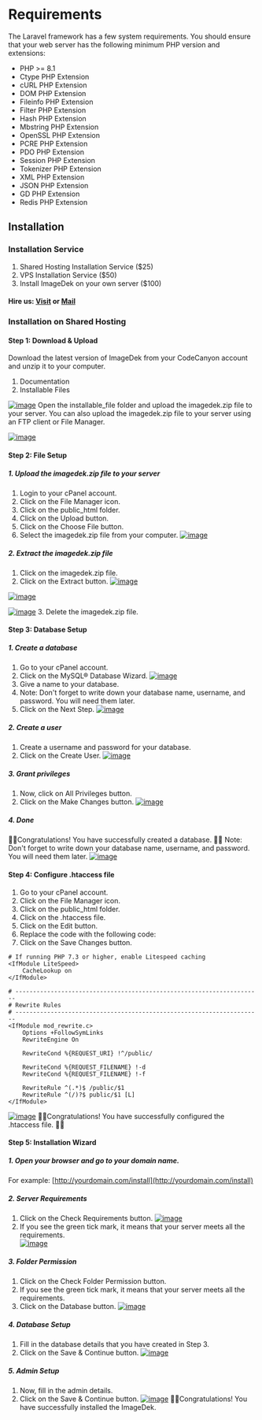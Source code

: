 # Requirements
The Laravel framework has a few system requirements. You should ensure that your web server has the following minimum PHP version and extensions:
* PHP >= 8.1
* Ctype PHP Extension
* cURL PHP Extension
* DOM PHP Extension
* Fileinfo PHP Extension
* Filter PHP Extension
* Hash PHP Extension
* Mbstring PHP Extension
* OpenSSL PHP Extension
* PCRE PHP Extension
* PDO PHP Extension
* Session PHP Extension
* Tokenizer PHP Extension
* XML PHP Extension
* JSON PHP Extension
* GD PHP Extension
* Redis PHP Extension

## Installation
### Installation Service
1. Shared Hosting Installation Service ($25)
2. VPS Installation Service ($50)
3. Install ImageDek on your own server ($100)

#### Hire us: [Visit](https://codecanyon.net/user/designing-world#contact) or [Mail](mailto:care.designingworld@gmail.com)

### Installation on Shared Hosting
#### Step 1: Download & Upload
Download the latest version of ImageDek from your CodeCanyon account and unzip it to your computer.
1. Documentation
2. Installable Files

[![image](https://www.linkpicture.com/q/Screenshot-from-2023-03-19-16-51-14.png)](https://www.linkpicture.com/view.php?img=LPic6416ea12287a91180468548)
Open the installable_file folder and upload the imagedek.zip file to your server. You can also upload the imagedek.zip file to your server using an FTP client or File Manager.

[![image](https://www.linkpicture.com/q/Screenshot-from-2023-03-19-16-55-01.png)](https://www.linkpicture.com/view.php?img=LPic6416ea12287a91180468548)

#### Step 2: File Setup
##### 1. Upload the imagedek.zip file to your server
1. Login to your cPanel account.
2. Click on the File Manager icon.
3. Click on the public_html folder.
4. Click on the Upload button.
5. Click on the Choose File button.
6. Select the imagedek.zip file from your computer.
[![image](https://www.linkpicture.com/q/Screenshot-from-2023-03-19-16-59-30.png)](https://www.linkpicture.com/view.php?img=LPic6416eb1d6a173995650596)

##### 2. Extract the imagedek.zip file
1. Click on the imagedek.zip file.
2. Click on the Extract button.
[![image](https://www.linkpicture.com/q/Screenshot-from-2023-03-19-17-00-10.png)](https://www.linkpicture.com/view.php?img=LPic6416eb593d8a01165894817)


[![image](https://www.linkpicture.com/q/Screenshot-from-2023-03-19-17-00-14.png)](https://www.linkpicture.com/view.php?img=LPic6416eb593d8a01165894817)


[![image](https://www.linkpicture.com/q/Screenshot-from-2023-03-19-17-00-31.png)](https://www.linkpicture.com/view.php?img=LPic6416eb593d8a01165894817)
3. Delete the imagedek.zip file.

#### Step 3: Database Setup
##### 1. Create a database
1. Go to your cPanel account.
2. Click on the MySQL® Database Wizard.
[![image](https://www.linkpicture.com/q/Screenshot-from-2023-03-19-16-51-15.png)](https://www.linkpicture.com/view.php?img=LPic6416ec0d85c0c1358560332)
3. Give a name to your database.
4. Note: Don't forget to write down your database name, username, and password. You will need them later.
5. Click on the Next Step.
[![image](https://www.linkpicture.com/q/Screenshot-from-2023-03-19-17-04-31.png)](https://www.linkpicture.com/view.php?img=LPic6416ec967d8642056920152)

##### 2. Create a user
1. Create a username and password for your database.
2. Click on the Create User.
[![image](https://www.linkpicture.com/q/Screenshot-from-2023-03-19-17-07-27_1.png)](https://www.linkpicture.com/view.php?img=LPic6416ed74f415d696687038)

##### 3. Grant privileges
1. Now, click on All Privileges button.
2. Click on the Make Changes button.
[![image](https://www.linkpicture.com/q/Screenshot-from-2023-03-19-17-07-46_1.png)](https://www.linkpicture.com/view.php?img=LPic6416ed74f415d696687038)

##### 4. Done
🥳🎉Congratulations! You have successfully created a database. 🎉🥳
Note: Don't forget to write down your database name, username, and password. You will need them later.
[![image](https://www.linkpicture.com/q/Screenshot-from-2023-03-19-17-07-51_1.png)](https://www.linkpicture.com/view.php?img=LPic6416ed74f415d696687038)

#### Step 4: Configure .htaccess file
1. Go to your cPanel account.
2. Click on the File Manager icon.
3. Click on the public_html folder.
4. Click on the .htaccess file.
5. Click on the Edit button.
6. Replace the code with the following code:
7. Click on the Save Changes button.
```
# If running PHP 7.3 or higher, enable Litespeed caching
<IfModule LiteSpeed>
    CacheLookup on
</IfModule>

# ----------------------------------------------------------------------
# Rewrite Rules
# ----------------------------------------------------------------------
<IfModule mod_rewrite.c>
    Options +FollowSymLinks
    RewriteEngine On

    RewriteCond %{REQUEST_URI} !^/public/

    RewriteCond %{REQUEST_FILENAME} !-d
    RewriteCond %{REQUEST_FILENAME} !-f

    RewriteRule ^(.*)$ /public/$1
    RewriteRule ^(/)?$ public/$1 [L]
</IfModule>
```
[![image](https://www.linkpicture.com/q/Screenshot-from-2023-03-19-17-13-15.png)](https://www.linkpicture.com/view.php?img=LPic6416ee59ab7e01110322383)
🥳🎉Congratulations! You have successfully configured the .htaccess file. 🎉🥳

#### Step 5: Installation Wizard
##### 1. Open your browser and go to your domain name.
For example: [http://yourdomain.com/install](http://yourdomain.com/install)
##### 2. Server Requirements
1. Click on the Check Requirements button.
[![image](https://www.linkpicture.com/q/Screenshot-from-2023-03-19-17-15-34.png)](https://www.linkpicture.com/view.php?img=LPic6416efdd50c9b1008487652)
2. If you see the green tick mark, it means that your server meets all the requirements. <br/>
[![image](https://www.linkpicture.com/q/Screenshot-from-2023-03-19-17-16-58.png)](https://www.linkpicture.com/view.php?img=LPic6416efdd50c9b1008487652)

##### 3. Folder Permission
1. Click on the Check Folder Permission button.
2. If you see the green tick mark, it means that your server meets all the requirements. <br/>
3. Click on the Database button.
[![image](https://www.linkpicture.com/q/Screenshot-from-2023-03-19-17-17-05.png)](https://www.linkpicture.com/view.php?img=LPic6416efdd50c9b1008487652)

##### 4. Database Setup
1. Fill in the database details that you have created in Step 3.
2. Click on the Save & Continue button.
[![image](https://www.linkpicture.com/q/Screenshot-from-2023-03-19-17-19-04.png)](https://www.linkpicture.com/view.php?img=LPic6416efdd50c9b1008487652)

##### 5. Admin Setup
1. Now, fill in the admin details.
2. Click on the Save & Continue button.
[![image](https://www.linkpicture.com/q/Screenshot-from-2023-03-19-17-19-32.png)](https://www.linkpicture.com/view.php?img=LPic6416efdd50c9b1008487652)
🥳🎉Congratulations! You have successfully installed the ImageDek.